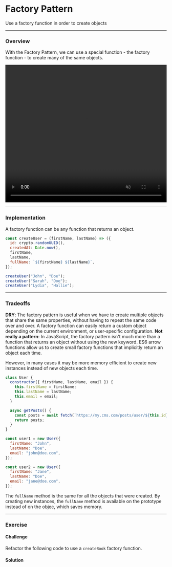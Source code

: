 
# Factory Pattern

Use a factory function in order to create objects

---

### Overview

With the Factory Pattern, we can use a special function - the factory function - to create many of the same objects.

<video
  width="100%"
  height="430"
  autoPlay
  muted
  loop
  src="https://res.cloudinary.com/dq8xfyhu4/video/upload/v1661500378/FM%20Workshop/design-patterns/factory-pattern/factory1_esuucn.mov"
  frameborder="0"
  allow="accelerometer; autoplay; clipboard-write; encrypted-media; gyroscope; picture-in-picture"
  allowFullScreen
  controls
/>

---

### Implementation

A factory function can be any function that returns an object.

```js
const createUser = (firstName, lastName) => ({
  id: crypto.randomUUID(),
  createdAt: Date.now(),
  firstName,
  lastName,
  fullName: `${firstName} ${lastName}`,
});

createUser("John", "Doe");
createUser("Sarah", "Doe");
createUser("Lydia", "Hallie");
```

---

### Tradeoffs

<Callout type="green">
  <b>DRY</b>: The factory pattern is useful when we have to create multiple
  objects that share the same properties, without having to repeat the same code
  over and over. A factory function can easily return a custom object depending
  on the current environment, or user-specific configuration.
</Callout>

<Callout type="warning" emoji="⚠️">
  <b>Not really a pattern</b>: In JavaScript, the factory pattern isn't much more than a function that returns an object without using the new keyword. ES6 arrow functions allow us to create small factory functions that implicitly return an object each time.

However, in many cases it may be more memory efficient to create new instances instead of new objects each time.

```js
class User {
  constructor({ firstName, lastName, email }) {
    this.firstName = firstName;
    this.lastName = lastName;
    this.email = email;
  }

  async getPosts() {
    const posts = await fetch(`https://my.cms.com/posts/user/${this.id}`);
    return posts;
  }
}

const user1 = new User({
  firstName: "John",
  lastName: "Doe",
  email: "john@doe.com",
});

const user2 = new User({
  firstName: "Jane",
  lastName: "Doe",
  email: "jane@doe.com",
});
```

The `fullName` method is the same for all the objects that were created. By creating new instances, the `fullName` method is available on the prototype instead of on the objec, which saves memory.

</Callout>

---

### Exercise

#### Challenge

Refactor the following code to use a `createBook` factory function.

<StackBlitz name="node-k12ung" openFile="books.js" />

#### Solution

<StackBlitz name="node-4wzsjr" openFile="index.js" />
